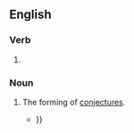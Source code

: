 ==English==

===Verb===
{{head|en|present participle}}

# {{present participle of|conjecture|lang=en|nocat=1}}

===Noun===
{{en-noun}}

# The forming of [[conjecture]]s.
#* {{quote-text|year=1830|author=Anna Maria Porter|title=The Barony|volume=3|page=460|passage=The exhaustless '''conjecturings''' of that evening's full conversation, made such of the small party, as had hitherto been strangers, well acquainted with each other's turn of mind{{...}}}}